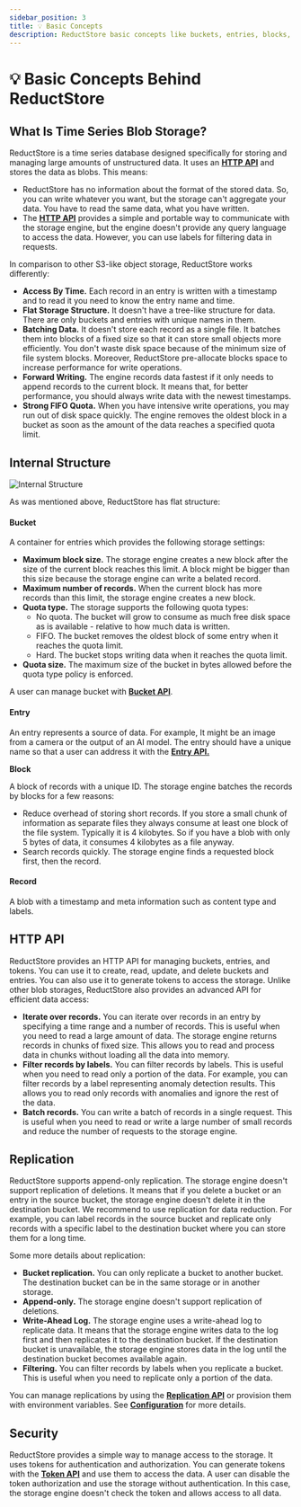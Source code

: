 ```yaml
---
sidebar_position: 3
title: 💡 Basic Concepts
description: ReductStore basic concepts like buckets, entries, blocks, records, replication, HTTP API etc.
---
```


<head>
  <link rel="canonical" href="https://www.reduct.store/docs/how-does-it-work" />
</head>

# 💡 Basic Concepts Behind ReductStore

## What Is Time Series Blob Storage?

ReductStore is a time series database designed specifically for storing and managing large amounts of unstructured data. It uses an **[HTTP API](./http-api)** and stores the data as blobs. This means:

- ReductStore has no information about the format of the stored data. So, you can write whatever you want, but the storage can't aggregate your data. You have to read the same data, what you have written.
- The **[HTTP API](./http-api)** provides a simple and portable way to communicate with the storage engine, but the engine doesn't provide any query language to access the data. However, you can use labels for filtering data in requests.

In comparison to other S3-like object storage, ReductStore works differently:

- **Access By Time.** Each record in an entry is written with a timestamp and to read it you need to know the entry name and time.
- **Flat Storage Structure.** It doesn't have a tree-like structure for data. There are only buckets and entries with unique names in them.
- **Batching Data.** It doesn't store each record as a single file. It batches them into blocks of a fixed size so that it can store small objects more efficiently. You don't waste disk space because of the minimum size of file system blocks. Moreover, ReductStore pre-allocate blocks space to increase performance for write operations.
- **Forward Writing.** The engine records data fastest if it only needs to append records to the current block. It means that, for better performance, you should always write data with the newest timestamps.
- **Strong FIFO Quota.** When you have intensive write operations, you may run out of disk space quickly. The engine removes the oldest block in a bucket as soon as the amount of the data reaches a specified quota limit.

## Internal Structure

![Internal Structure](./img/internal_structure.svg)

As was mentioned above, ReductStore has flat structure:

#### Bucket

A container for entries which provides the following storage settings:

- **Maximum block size.** The storage engine creates a new block after the size of the current block reaches this limit. A block might be bigger than this size because the storage engine can write a belated record.
- **Maximum number of records.** When the current block has more records than this limit, the storage engine creates a new block.
- **Quota type.** The storage supports the following quota types:
  - No quota. The bucket will grow to consume as much free disk space as is available - relative to how much data is written.
  - FIFO. The bucket removes the oldest block of some entry when it reaches the quota limit.
  - Hard. The bucket stops writing data when it reaches the quota limit.
- **Quota size.** The maximum size of the bucket in bytes allowed before the quota type policy is enforced.

A user can manage bucket with [**Bucket API**](./http-api/bucket-api).

#### Entry

An entry represents a source of data. For example, It might be an image from a camera or the output of an AI model. The entry should have a unique name so that a user can address it with the [**Entry API.**](./http-api/entry-api)

**Block**

A block of records with a unique ID. The storage engine batches the records by blocks for a few reasons:

- Reduce overhead of storing short records. If you store a small chunk of information as separate files they always consume at least one block of the file system. Typically it is 4 kilobytes. So if you have a blob with only 5 bytes of data, it consumes 4 kilobytes as a file anyway.
- Search records quickly. The storage engine finds a requested block first, then the record.

#### Record

A blob with a timestamp and meta information such as content type and labels.

## HTTP API

ReductStore provides an HTTP API for managing buckets, entries, and tokens. You can use it to create, read, update, and delete buckets and entries. You can also use it to generate tokens to access the storage.
Unlike other blob storages, ReductStore also provides an advanced API for efficient data access:

- **Iterate over records.** You can iterate over records in an entry by specifying a time range and a number of records. This is useful when you need to read a large amount of data. The storage engine returns records in chunks of fixed size. This allows you to read and process data in chunks without loading all the data into memory.
- **Filter records by labels.** You can filter records by labels. This is useful when you need to read only a portion of the data. For example, you can filter records by a label representing anomaly detection results. This allows you to read only records with anomalies and ignore the rest of the data.
- **Batch records.** You can write a batch of records in a single request. This is useful when you need to read or write a large number of small records and reduce the number of requests to the storage engine.

## Replication

ReductStore supports append-only replication. The storage engine doesn't support replication of deletions. It means that if you delete a bucket or an entry in the source bucket, the storage engine doesn't delete it in the destination bucket.
We recommend to use replication for data reduction. For example, you can label records in the source bucket and replicate only records with a specific label to the destination bucket where you can store them for a long time.

Some more details about replication:

- **Bucket replication.** You can only replicate a bucket to another bucket. The destination bucket can be in the same storage or in another storage.
- **Append-only.** The storage engine doesn't support replication of deletions.
- **Write-Ahead Log.** The storage engine uses a write-ahead log to replicate data. It means that the storage engine writes data to the log first and then replicates it to the destination bucket. If the destination bucket is unavailable, the storage engine stores data in the log until the destination bucket becomes available again.
- **Filtering.** You can filter records by labels when you replicate a bucket. This is useful when you need to replicate only a portion of the data.

You can manage replications by using the [**Replication API**](./http-api/replication-api) or provision them with environment variables. See [**Configuration**](./configuration) for more details.

## Security

ReductStore provides a simple way to manage access to the storage. It uses tokens for authentication and authorization. You can generate tokens with the [**Token API**](./http-api/token-authentication) and use them to access the data.
A user can disable the token authorization and use the storage without authentication. In this case, the storage engine doesn't check the token and allows access to all data.
